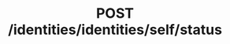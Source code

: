 ---
title: "POST /identities/identities/self/status"
openapi: "POST /identities/identities/self/status"
---